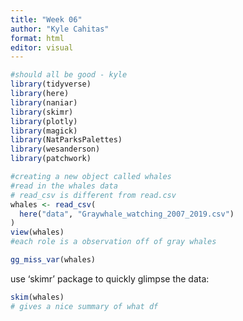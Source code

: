```yaml
---
title: "Week 06"
author: "Kyle Cahitas"
format: html
editor: visual
---
```


```r
#should all be good - kyle 
library(tidyverse)
library(here)
library(naniar)
library(skimr) 
library(plotly)
library(magick)
library(NatParksPalettes)
library(wesanderson)
library(patchwork)

```

```r
#creating a new object called whales 
#read in the whales data
# read_csv is different from read.csv
whales <- read_csv(
  here("data", "Graywhale_watching_2007_2019.csv")
)
view(whales)
#each role is a observation off of gray whales 

```

```r
gg_miss_var(whales)

```

use 'skimr' package to quickly glimpse the data:

```r
skim(whales)
# gives a nice summary of what df 
```

